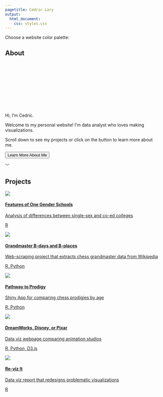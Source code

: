 ```yaml
---
pagetitle: Cedric Lary
output:
  html_document:
    css: styles.css
---
```

<link id="theme-style" rel= "stylesheet" href="light.css">

<div class= "main">
<div class= "containers theme-bar">
<p class= "theme-text"> Choose a website color palette: </p>
<div class= "theme-holder">
<div data-mode="light" class = "theme light"></div>
<div data-mode="salmon" class = "theme salmon"></div>
<div data-mode="sea" class = "theme sea"></div>
<div data-mode="dark" class = "theme dark"></div>
</div>

</div>

<div class = "containers c1">
<div class= "section" id ="about-section">
  
  
  <h2>About</h2>
  
  <svg id="svg">
        <rect id = "one" transform=
        "translate (0, 200) scale(1,-1)"></rect>
        <rect id = "two" transform=
        "translate (0, 200) scale(1,-1)" ></rect>
        <rect id = "three" transform=
        "translate (0, 200) scale(1,-1)"></rect>
        <rect id = "four" transform=
        "translate (0, 200) scale(1,-1)"></rect>
        <rect id = "five" transform=
        "translate (0, 200) scale(1,-1)"></rect>
        <rect id = "six" transform=
        "translate (0, 200) scale(1,-1)"></rect>
  </svg>

  
  <p class= "text paragraph1">Hi, I’m Cedric.</p>
  <p class= "text paragraph2">Welcome to my personal website! I'm data analyst who loves making visualizations.</p>
  <p class= "text paragraph3">Scroll down to see my projects or click on the button to learn more about me.</p>
  
  <form action="about.html">
  <button class= "learn button">Learn More About Me </button>
  </form>
  
  <p class ="arrow arrow1">﹀</p>


  
  
</div>
 </div>


<div class = "containers c2">

<div class= "section" id ="project-section">

<h2>Projects</h2>


<div class= "projects-div">

<a href="https://larylc.github.io/Independent-Projects-/gendered_education_project_complete.html">
<div class= "project-card">
<img  id= "img1" src="imgs/degrees conferred project 2.png">
<div class="card-description">
  <h4 class= "card-heading">Features of One Gender Schools</h4>
  <p class= "card-info">Analysis of differences between single-sex and co-ed colleges</p>
  <p class= "card-tags">R</p>
</div>
</div>
</a>

<a href="https://larylc.github.io/chess_bdays_bplaces/">
<div class= "project-card">
<img  id= "img2" src="imgs/project 4.png">
<div class="card-description">
  <h4 class= "card-heading">Grandmaster B-days and B-places</h4>
  <p class= "card-info">Web-scraping project that extracts chess grandmaster data from Wikipedia</p>
  <p class= "card-tags">R, Python</p>
</div>
</div>
</a>


<a href="https://loganlary.shinyapps.io/prodigies_app/?_ga=2.15136438.103236738.1633010249-569369622.1613318148">
<div class= "project-card">
<img  id= "img3" src="imgs/Screenshot 2021-11-06 115535.png">
<div class="card-description">
  <h4 class= "card-heading">Pathway to Prodigy</h4>
  <p class= "card-info">Shiny App for comparing chess prodigies by age</p>
  <p class= "card-tags">R, Python</p>
</div>
</div>
</a>



<a href="https://larylc.github.io/Independent-Projects-/dreamworks_disney_pixar.html">
<div class= "project-card">
<img  id= "img4" src="imgs/dreamworks_disney_pixar.png">
<div class="card-description">
  <h4 class= "card-heading">DreamWorks, Disney, or Pixar </h4>
  <p class= "card-info">Data viz webpage comparing animation studios</p>
  <p class= "card-tags">R, Python, D3.js</p>
</div>
</div>
</a>

<a href="https://larylc.github.io/Independent-Projects-/reviz_it.html">
<div class= "project-card">
<img  id= "img4a" src="imgs/reviz_cb2.png">
<div class="card-description">
  <h4 class= "card-heading">Re-viz It</h4>
  <p class= "card-info">Data viz report that redesigns problematic visualizations</p>
  <p class= "card-tags">R</p>
</div>
</div>
</a>



</div>


</div>
 </div>


</div>


<script src="https://d3js.org/d3.v6.min.js"></script>
<script src="./script.js"></script>